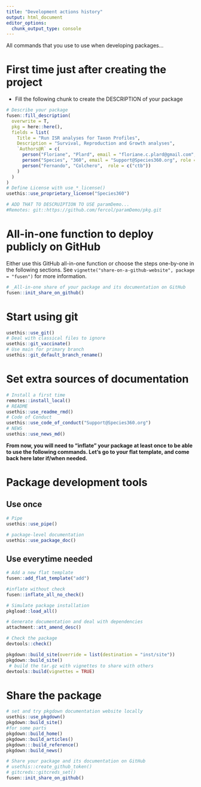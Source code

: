 ```yaml
---
title: "Development actions history"
output: html_document
editor_options: 
  chunk_output_type: console
---
```


All commands that you use to use when developing packages...

# First time just after creating the project

- Fill the following chunk to create the DESCRIPTION of your package

```r
# Describe your package
fusen::fill_description(
  overwrite = T,
  pkg = here::here(),
  fields = list(
    Title = "Run ISR analyses for Taxon Profiles",
    Description = "Survival, Reproduction and Growth analyses",
    `Authors@R` = c(
      person("Floriane", "Plard", email = "floriane.c.plard@gmail.com", role = c("aut", "cre", "ctr")),
      person("Species", "360", email = "Support@Species360.org", role = c("cph")),
      person("Fernando", "Colchero",  role = c("ctb"))
    )
  )
)
# Define License with use_*_license()
usethis::use_proprietary_license("Species360")

# ADD THAT TO DESCRUIPTION TO USE paramDemo...
#Remotes: git::https://github.com/fercol/paramDemo/pkg.git
```

# All-in-one function to deploy publicly on GitHub

Either use this GitHub all-in-one function or choose the steps one-by-one in the following sections.
See `vignette("share-on-a-github-website", package = "fusen")` for more information.

```r
# _All-in-one share of your package and its documentation on GitHub
fusen::init_share_on_github()
```


# Start using git

```r
usethis::use_git()
# Deal with classical files to ignore
usethis::git_vaccinate()
# Use main for primary branch
usethis::git_default_branch_rename()
```

# Set extra sources of documentation

```r
# Install a first time
remotes::install_local()
# README
usethis::use_readme_rmd()
# Code of Conduct
usethis::use_code_of_conduct("Support@Species360.org")
# NEWS
usethis::use_news_md()
```

**From now, you will need to "inflate" your package at least once to be able to use the following commands. Let's go to your flat template, and come back here later if/when needed.**


# Package development tools
## Use once

```r
# Pipe
usethis::use_pipe()

# package-level documentation
usethis::use_package_doc()
```

## Use everytime needed

```r
# Add a new flat template
fusen::add_flat_template("add")

#inflate without check
fusen::inflate_all_no_check()

# Simulate package installation
pkgload::load_all()

# Generate documentation and deal with dependencies
attachment::att_amend_desc()

# Check the package
devtools::check()

pkgdown::build_site(override = list(destination = "inst/site"))
pkgdown::build_site()
 # build the tar.gz with vignettes to share with others
devtools::build(vignettes = TRUE)
```

# Share the package

```r
# set and try pkgdown documentation website locally
usethis::use_pkgdown()
pkgdown::build_site()
#for some parts
pkgdown::build_home()
pkgdown::build_articles()
pkgdown:::build_reference()
pkgdown::build_news()

# Share your package and its documentation on GitHub
# usethis::create_github_token()
# gitcreds::gitcreds_set()
fusen::init_share_on_github()
```

